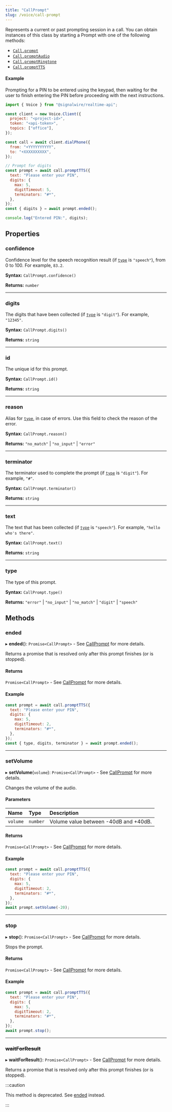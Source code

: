 ```yaml
---
title: "CallPrompt"
slug: /voice/call-prompt
---
```


Represents a current or past prompting session in a call. You can obtain instances of this class by starting a Prompt with one of the following methods:

- [`Call.prompt`](./voice-call.mdx#prompt)
- [`Call.promptAudio`](./voice-call.mdx#promptaudio)
- [`Call.promptRingtone`](./voice-call.mdx#promptringtone)
- [`Call.promptTTS`](./voice-call.mdx#prompttts)

#### Example

Prompting for a PIN to be entered using the keypad, then waiting for the user to
finish entering the PIN before proceeding with the next instructions.

```js
import { Voice } from "@signalwire/realtime-api";

const client = new Voice.Client({
  project: "<project-id>",
  token: "<api-token>",
  topics: ["office"],
});

const call = await client.dialPhone({
  from: "+YYYYYYYYYY",
  to: "+XXXXXXXXXX",
});

// Prompt for digits
const prompt = await call.promptTTS({
  text: "Please enter your PIN",
  digits: {
    max: 5,
    digitTimeout: 5,
    terminators: "#*",
  },
});
const { digits } = await prompt.ended();

console.log("Entered PIN:", digits);
```

## Properties

### confidence

Confidence level for the speech recognition result (if [`type`](#type) is `"speech"`), from 0 to 100. For example, `83.2`.

**Syntax:** `CallPrompt.confidence()`

**Returns:** `number`

---

### digits

The digits that have been collected (if [`type`](#type) is `"digit"`). For example, `"12345"`.

**Syntax:** `CallPrompt.digits()`

**Returns:** `string`

---

### id

The unique id for this prompt.

**Syntax:** `CallPrompt.id()`

**Returns:** `string`

---

### reason

Alias for [`type`](#type), in case of errors. Use this field to check the reason of the error.

**Syntax:** `CallPrompt.reason()`

**Returns:** `"no_match"` | `"no_input"` | `"error"`

---

### terminator

The terminator used to complete the prompt (if [`type`](#type) is `"digit"`). For example, `"#"`.

**Syntax:** `CallPrompt.terminator()`

**Returns:** `string`

---

### text

The text that has been collected (if [`type`](#type) is `"speech"`). For example, `"hello who's there"`.

**Syntax:** `CallPrompt.text()`

**Returns:** `string`

---

### type

The type of this prompt.

**Syntax:** `CallPrompt.type()`

**Returns:** `"error"` | `"no_input"` | `"no_match"` | `"digit"` | `"speech"`




## Methods

### ended

▸ **ended**(): `Promise<CallPrompt>` - See [CallPrompt](./callprompt.mdx) for more details.

Returns a promise that is resolved only after this prompt finishes (or is stopped).

#### Returns

`Promise<CallPrompt>` - See [CallPrompt](./callprompt.mdx) for more details.

#### Example

```js
const prompt = await call.promptTTS({
  text: "Please enter your PIN",
  digits: {
    max: 5,
    digitTimeout: 2,
    terminators: "#*",
  },
});
const { type, digits, terminator } = await prompt.ended();
```

---

### setVolume

▸ **setVolume**(`volume`): `Promise<CallPrompt>` - See [CallPrompt](./callprompt.mdx) for more details.

Changes the volume of the audio.

#### Parameters

| Name     | Type     | Description                           |
|:---------|:---------|:--------------------------------------|
| `volume` | `number` | Volume value between -40dB and +40dB. |

#### Returns

`Promise<CallPrompt>` - See [CallPrompt](./callprompt.mdx) for more details.

#### Example

```js
const prompt = await call.promptTTS({
  text: "Please enter your PIN",
  digits: {
    max: 5,
    digitTimeout: 2,
    terminators: "#*",
  },
});
await prompt.setVolume(-20);
```

---

### stop

▸ **stop**(): `Promise<CallPrompt>` - See [CallPrompt](./callprompt.mdx) for more details.

Stops the prompt.

#### Returns

`Promise<CallPrompt>` - See [CallPrompt](./callprompt.mdx) for more details.

#### Example

```js
const prompt = await call.promptTTS({
  text: "Please enter your PIN",
  digits: {
    max: 5,
    digitTimeout: 2,
    terminators: "#*",
  },
});
await prompt.stop();
```

---

### ~~waitForResult~~

▸ **waitForResult**(): `Promise<CallPrompt>` - See [CallPrompt](./callprompt.mdx) for more details.

Returns a promise that is resolved only after this prompt finishes (or is stopped).

:::caution

This method is deprecated. See [ended](#ended) instead.

:::
